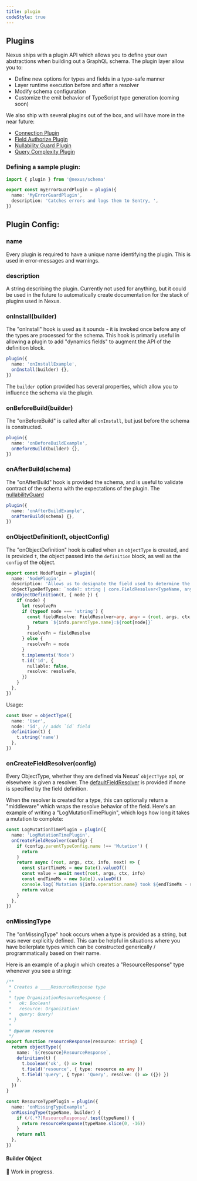 ```yaml
---
title: plugin
codeStyle: true
---
```


## Plugins

Nexus ships with a plugin API which allows you to define your own abstractions when building out a GraphQL schema. The plugin layer allow you to:

- Define new options for types and fields in a type-safe manner
- Layer runtime execution before and after a resolver
- Modify schema configuration
- Customize the emit behavior of TypeScript type generation (coming soon)

We also ship with several plugins out of the box, and will have more in the near future:

- [Connection Plugin](/pluginss/connection)
- [Field Authorize Plugin](/pluginss/field-authorize)
- [Nullability Guard Plugin](/pluginss/nullability-guard)
- [Query Complexity Plugin](/pluginss/query-complexity)

### Defining a sample plugin:

```ts
import { plugin } from '@nexus/schema'

export const myErrorGuardPlugin = plugin({
  name: 'MyErrorGuardPlugin',
  description: 'Catches errors and logs them to Sentry, ',
})
```

## Plugin Config:

### name

Every plugin is required to have a unique name identifying the plugin. This is used in error-messages
and warnings.

### description

A string describing the plugin. Currently not used for anything, but it could be used in the future to
automatically create documentation for the stack of plugins used in Nexus.

### onInstall(builder)

The "onInstall" hook is used as it sounds - it is invoked once before any of the types are processed for the schema. This hook is primarily useful in allowing a plugin to add "dynamics fields" to augment the API of the definition block.

```ts
plugin({
  name: 'onInstallExample',
  onInstall(builder) {},
})
```

The `builder` option provided has several properties, which allow you to influence the schema via the plugin.

### onBeforeBuild(builder)

The "onBeforeBuild" is called after all `onInstall`, but just before the schema is constructed.

```ts
plugin({
  name: 'onBeforeBuildExample',
  onBeforeBuild(builder) {},
})
```

### onAfterBuild(schema)

The "onAfterBuild" hook is provided the schema, and is useful to validate contract of the schema
with the expectations of the plugin. The [nullabilityGuard](/pluginss/nullability-guard)

```ts
plugin({
  name: 'onAfterBuildExample',
  onAfterBuild(schema) {},
})
```

### onObjectDefinition(t, objectConfig)

The "onObjectDefinition" hook is called when an `objectType` is created, and is provided `t`, the object
passed into the `definition` block, as well as the `config` of the object.

```ts
export const NodePlugin = plugin({
  name: 'NodePlugin',
  description: 'Allows us to designate the field used to determine the "node" interface',
  objectTypeDefTypes: `node?: string | core.FieldResolver<TypeName, any>`,
  onObjectDefinition(t, { node }) {
    if (node) {
      let resolveFn
      if (typeof node === 'string') {
        const fieldResolve: FieldResolver<any, any> = (root, args, ctx, info) => {
          return `${info.parentType.name}:${root[node]}`
        }
        resolveFn = fieldResolve
      } else {
        resolveFn = node
      }
      t.implements('Node')
      t.id('id', {
        nullable: false,
        resolve: resolveFn,
      })
    }
  },
})
```

Usage:

```ts
const User = objectType({
  name: 'User',
  node: 'id', // adds `id` field
  definition(t) {
    t.string('name')
  },
})
```

### onCreateFieldResolver(config)

Every ObjectType, whether they are defined via Nexus' `objectType` api, or elsewhere is given a resolver.
The [defaultFieldResolver](https://github.com/graphql/graphql-js/blob/82a0c336de05b4ab0d24d5557b56135c828fe888/src/execution/execute.js#L1179-L1197) is provided if none is specified by the field definition.

When the resolver is created for a type, this can optionally return a "middleware" which wraps the resolve behavior of the field. Here's an example of writing a "LogMutationTimePlugin", which logs how long it takes a mutation to complete:

```ts
const LogMutationTimePlugin = plugin({
  name: 'LogMutationTimePlugin',
  onCreateFieldResolver(config) {
    if (config.parentTypeConfig.name !== 'Mutation') {
      return
    }
    return async (root, args, ctx, info, next) => {
      const startTimeMs = new Date().valueOf()
      const value = await next(root, args, ctx, info)
      const endTimeMs = new Date().valueOf()
      console.log(`Mutation ${info.operation.name} took ${endTimeMs - startTimeMs} ms`)
      return value
    }
  },
})
```

### onMissingType

The "onMissingType" hook occurs when a type is provided as a string, but was never explicitly defined.
This can be helpful in situations where you have boilerplate types which can be constructed
generically / programmatically based on their name.

Here is an example of a plugin which creates a "ResourceResponse" type whenever you see a string:

```ts
/**
 * Creates a ____ResourceResponse type
 *
 * type OrganizationResourceResponse {
 *   ok: Boolean!
 *   resource: Organization!
 *   query: Query!
 * }
 *
 * @param resource
 */
export function resourceResponse(resource: string) {
  return objectType({
    name: `${resource}ResourceResponse`,
    definition(t) {
      t.boolean('ok', () => true)
      t.field('resource', { type: resource as any })
      t.field('query', { type: 'Query', resolve: () => ({}) })
    },
  })
}

const ResourceTypePlugin = plugin({
  name: 'onMissingTypeExample',
  onMissingType(typeName, builder) {
    if (/(.*?)ResourceResponse/.test(typeName)) {
      return resourceResponse(typeName.slice(0, -16))
    }
    return null
  },
})
```

#### Builder Object

🚧 Work in progress.
